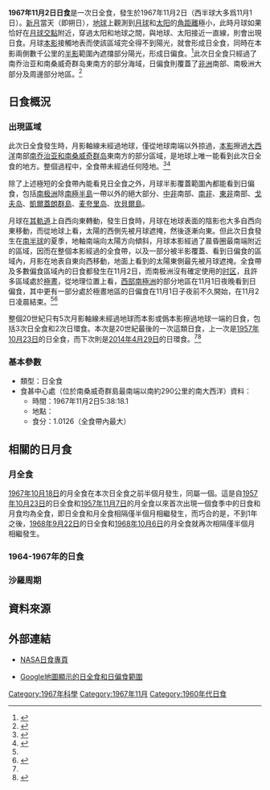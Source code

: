 {{NoteTA
|1=zh-cn:南乔治亚和南桑威奇; zh-tw:南喬治亞與南三明治; zh-hk:南佐治亞與南桑威奇
|2=zh-cn:桑威奇; zh-tw:三明治; zh-hk:桑威奇
|3=zh-cn:戈夫岛; zh-tw:果夫島
|4=zh-cn:麦夸里; zh-tw:麥覺理; zh-hk:麥覺理
}}
{{Infobox Solar eclipse
| Year        = 1967
| Month       = 11
| Day         = 2
| Type        = 日全食
| Image       = SE1967Nov02T.png
| Image size  = 200px
| Image intro = 
  <!--   日食資料   -->
| Gamma       = -1.0007
| Mag         = 1.0126
| Saros       = 152
| Saros total = 70
| Saros seq   = 10
  <!--     食甚     -->
| Duration    = 
| Location    = [[南桑威奇群島|南桑威奇群島]]最南端以南約290公里的南[[大西洋|大西洋]]
| Coords      = {{coord|62|2.4|S|27|54.7|W}}
| Width       = 
  <!--   開始時間   -->
| Partial     = 
| Start type  = 
| Centre      = 
| Greatest    = 5:38:18.1
  <!--     倒數     -->
| hour        = 05
| minute      = 38
| second      = 18
| Duration_s  = 
}}
'''1967年11月2日日食'''是一次日全食，發生於1967年11月2日（西半球大多爲11月1日）。[[新月|新月]]當天（即朔日），[[地球|地球]]上觀測到[[月球|月球]]和[[太阳|太阳]]的[[角距離|角距離]]極小，此時月球如果恰好在[[月球交點|月球交點]]附近，穿過太阳和地球之間，與地球、太阳接近一直線，則會出現日食。月球[[本影|本影]]接觸地表而使該區域完全得不到陽光，就會形成日全食，同時在本影兩側數千公里的[[半影|半影]]範圍內遮擋部分陽光，形成日偏食。<ref name="astron">{{cite web|author=樊忠玉|title=日（月）食|url=http://www.astron.ac.cn/bencandy-51-1630-1.htm|publisher=中国天文科普网|accessdate=2016-03-20|archive-date=2014-09-17|archive-url=https://web.archive.org/web/20140917080048/http://www.astron.ac.cn/bencandy-51-1630-1.htm|dead-url=no}}</ref>此次日全食只經過了南乔治亚和南桑威奇群岛東南方的部分海域，日偏食則覆蓋了[[非洲|非洲]]南部、南极洲大部分及周邊部分地區。<ref name="NASAGIF">{{cite web|author=Fred Espenak|title=Total Solar Eclipse of 1967 Nov 02|url=http://eclipse.gsfc.nasa.gov/SEplot/SEplot1951/SE1967Nov02T.GIF|publisher=NASA Eclipse Web Site|accessdate=2016-03-20|archive-date=2020-10-21|archive-url=https://web.archive.org/web/20201021100559/https://eclipse.gsfc.nasa.gov/SEplot/SEplot1951/SE1967Nov02T.GIF|dead-url=no}}{{en}}</ref>

== 日食概況 ==
=== 出現區域 ===
此次日全食發生時，月影軸線未經過地球，僅從地球南端以外掠過，[[本影|本影]]擦過[[大西洋|大西洋]]南部[[南乔治亚和南桑威奇群岛|南乔治亚和南桑威奇群岛]]東南方的部分區域，是地球上唯一能看到此次日全食的地方。整個過程中，全食帶未經過任何陸地。<ref>{{cite web|author=Fred Espenak|title=Total Solar Eclipse of 1967 Nov 02 - Google Maps and Solar Eclipse Paths|url=http://eclipse.gsfc.nasa.gov/SEgoogle/SEgoogle1951/SE1967Nov02Tgoogle.html|publisher=NASA Eclipse Web Site|accessdate=2016-03-20|archive-date=2020-10-21|archive-url=https://web.archive.org/web/20201021014848/https://eclipse.gsfc.nasa.gov/SEgoogle/SEgoogle1951/SE1967Nov02Tgoogle.html|dead-url=no}}{{en}}</ref><ref>{{cite web|author=Xavier M. Jubier|title=Eclipse Totale de Soleil du 2 novembre 1967 - Cartographie Interactive Google (1967 November 2 Total Solar Eclipse - Interactive Google Map)|url=http://xjubier.free.fr/site_pages/solar_eclipses/xSE_GoogleMap3.php?Ecl=+19671102|accessdate=2016-03-20|archive-date=2019-06-11|archive-url=https://web.archive.org/web/20190611160605/http://xjubier.free.fr/site_pages/solar_eclipses/xSE_GoogleMap3.php?Ecl=+19671102|dead-url=no}}{{fr}}{{en}}</ref>

除了上述極短的全食帶內能看見日全食之外，月球半影覆蓋範圍內都能看到日偏食，包括[[南极洲|南极洲]]除[[南極半島|南極半島]]一帶以外的絕大部分、[[中部非洲|中非]]南部、[[南部非洲|南非]]、[[东部非洲|東非]]南部、[[戈夫岛|戈夫岛]]、[[凱爾蓋朗群島|凱爾蓋朗群島]]、[[麦夸里岛|麦夸里岛]]、[[坎貝爾島|坎貝爾島]]。

月球在[[月球軌道|其軌道]]上自西向東轉動，發生日食時，月球在地球表面的陰影也大多自西向東移動，而從地球上看，太陽的西側先被月球遮掩，然後逐漸向東。但此次日食發生在[[南半球|南半球]]的夏季，地軸南端向太陽方向傾斜，月球本影經過了晨昏圈最南端附近的區域，因而在整個本影經過的全食帶，以及一部分被半影覆蓋、看到日偏食的區域內，月影在地表自東向西移動，地面上看到的太陽東側最先被月球遮掩。全食帶及多數偏食區域內的日食都發生在11月2日，而南极洲沒有確定使用的[[时区|时区]]，且許多區域處於[[極晝|極晝]]，從地理位置上看，[[西部南極洲|西部南極洲]]的部分地區在11月1日夜晚看到日偏食，其中更有一部分處於極晝地區的日偏食在11月1日子夜前不久開始，在11月2日凌晨結束。<ref name="NASAGIF"/><ref name="NASACatalog">{{cite web|author=Fred Espenak|title=Catalog of Solar Eclipses (1901 to 2000)|url=http://eclipse.gsfc.nasa.gov/SEcat5/SE1901-2000.html|publisher=NASA Eclipse Web Site|accessdate=2016-03-20|archive-date=2008-08-29|archive-url=https://web.archive.org/web/20080829151131/http://eclipse.gsfc.nasa.gov/SEcat5/SE1901-2000.html|dead-url=no}}{{en}}</ref>

整個20世紀只有5次月影軸線未經過地球而本影或僞本影擦過地球一端的日食，包括3次日全食和2次日環食。本次是20世紀最後的一次這類日食，上一次是[[1957年10月23日日食|1957年10月23日]]的日全食，而下次則是[[2014年4月29日日食|2014年4月29日]]的日環食。<ref name="NASACatalog"/><ref>{{cite web|author=Fred Espenak|title=Catalog of Solar Eclipses (2001 to 2100)|url=http://eclipse.gsfc.nasa.gov/SEcat5/SE2001-2100.html|publisher=NASA Eclipse Web Site|accessdate=2016-03-20|archive-date=2008-08-08|archive-url=https://web.archive.org/web/20080808043621/http://eclipse.gsfc.nasa.gov/SEcat5/SE2001-2100.html|dead-url=no}}{{en}}</ref>

=== 基本參數 ===
{{NoteUTC}}
* 類型：日全食
* 食甚中心處（位於南桑威奇群島最南端以南約290公里的南大西洋）資料：
** 時間：1967年11月2日5:38:18.1
** 地點：{{coord|62|2.4|S|27|54.7|W}}
** 食分：1.0126（全食帶內最大）

== 相關的日月食 ==
=== 月全食 ===
[[1967年10月18日月食|1967年10月18日]]的月全食在本次日全食之前半個月發生，同屬一個{{link-en|食季|Eclipse season}}。這是自[[1957年10月23日日食|1957年10月23日]]的日全食和[[1957年11月7日月食|1957年11月7日]]的月全食以來首次出現一個食季中的日食和月食均為全食，即日全食和月全食相隔僅半個月相繼發生，而巧合的是，不到1年之後，[[1968年9月22日日食|1968年9月22日]]的日全食和[[1968年10月6日月食|1968年10月6日]]的月全食就再次相隔僅半個月相繼發生。

=== 1964-1967年的日食 ===
{{Solar eclipse set 1964-1967}}

=== 沙羅周期 ===
{{Solar Saros series 152}}

== 資料來源 ==
{{reflist}}

== 外部連結 ==
{{日食主題}}
* [http://eclipse.gsfc.nasa.gov/solar.html NASA日食專頁]{{Wayback|url=http://eclipse.gsfc.nasa.gov/solar.html |date=20190108200537 }}{{en}}
{{Solar eclipse NASA reference|1951/SE1967Nov02T}}
* [http://xjubier.free.fr/site_pages/solar_eclipses/xSE_GoogleMap3.php?Ecl=+19671102 Google地圖顯示的日全食和日偏食範圍]{{Wayback|url=http://xjubier.free.fr/site_pages/solar_eclipses/xSE_GoogleMap3.php?Ecl=+19671102 |date=20190611160605 }}{{fr}}{{en}}

{{Solar eclipses
|nature=日全食
|previous=[[1967年5月9日日食|1967年5月9日日食]]|natureprevious=日偏食
|previoussamenature=[[1966年11月12日日食|1966年11月12日日食]]
|next=[[1968年3月28日日食|1968年3月28日日食]]|naturenext=日偏食
|nextsamenature=[[1968年9月22日日食|1968年9月22日日食]]
}}
{{日食}}

[[Category:1967年科學|Category:1967年科學]]
[[Category:1967年11月|Category:1967年11月]]
[[Category:1960年代日食|Category:1960年代日食]]